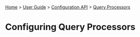 [[Home]] > [[User Guide]] > [[UserGuide/Configuration API|Configuration API]] > [[UserGuide/Configuration/Query Processors|Query Processors]]

= Configuring Query Processors =